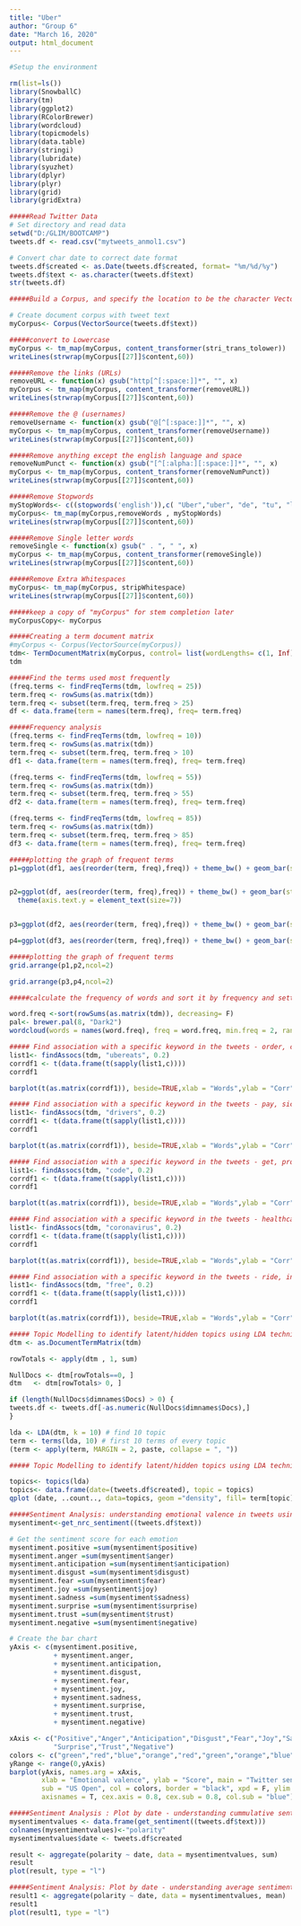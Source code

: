 ---
title: "Uber"
author: "Group 6"
date: "March 16, 2020"
output: html_document
---


```{r ,c1}

#Setup the environment

rm(list=ls())
library(SnowballC)
library(tm)
library(ggplot2)
library(RColorBrewer)
library(wordcloud)
library(topicmodels)
library(data.table)
library(stringi)
library(lubridate)
library(syuzhet)
library(dplyr)
library(plyr)
library(grid)
library(gridExtra)

```


```{r ,c2}
#####Read Twitter Data
# Set directory and read data
setwd("D:/GLIM/BOOTCAMP")
tweets.df <- read.csv("mytweets_anmol1.csv")

# Convert char date to correct date format
tweets.df$created <- as.Date(tweets.df$created, format= "%m/%d/%y")
tweets.df$text <- as.character(tweets.df$text)
str(tweets.df)

```

```{r ,c3}
#####Build a Corpus, and specify the location to be the character Vectors  

# Create document corpus with tweet text
myCorpus<- Corpus(VectorSource(tweets.df$text)) 

```

```{r ,c4}
#####convert to Lowercase  
myCorpus <- tm_map(myCorpus, content_transformer(stri_trans_tolower))
writeLines(strwrap(myCorpus[[27]]$content,60))

```



```{r ,c5}
#####Remove the links (URLs)  
removeURL <- function(x) gsub("http[^[:space:]]*", "", x)  
myCorpus <- tm_map(myCorpus, content_transformer(removeURL))
writeLines(strwrap(myCorpus[[27]]$content,60))


```

```{r ,c6}
#####Remove the @ (usernames)
removeUsername <- function(x) gsub("@[^[:space:]]*", "", x)  
myCorpus <- tm_map(myCorpus, content_transformer(removeUsername))
writeLines(strwrap(myCorpus[[27]]$content,60))


```

```{r ,c7}
#####Remove anything except the english language and space  
removeNumPunct <- function(x) gsub("[^[:alpha:][:space:]]*", "", x)   
myCorpus <- tm_map(myCorpus, content_transformer(removeNumPunct))
writeLines(strwrap(myCorpus[[27]]$content,60))


```

```{r ,c8}
#####Remove Stopwords 
myStopWords<- c((stopwords('english')),c( "Uber","uber", "de", "tu", "lyft", "take", "cuenta", "quedownload", "ufaufa", "su", "dale", "trabajo", "please", "amigos","ufuber","lleguen","desonto","como", "dont" ,"cabify", "ganhe","pop", "espa", "first",  "foto", "use" , "uuu" , "conta", "didi", "dans", "ubica", "em", "uuuuduu" , "todos", "monitoreando", "dog", "ufufe", "uuuuuu" , "udeuuuufubuauaueuu", "corn","libertyautosa","gratuito", "ubervaledesconto", "te" , "cloth" , "driving","airbnb", "manual", "furys", "fiesta" , "uauucuuuuueubuub", "km", "sx", "now","blind", "pour" , "via" , "ufufe", "seguros", "house", "sin", "gustaria", "dale", "just","ueubufcucuuffuuuuber","uecaueueueufucufuucuucaueuaeatspyvev","eats","ueududeuceuuc","im","rt","los","nueva","para","ubereng","muitos","uufubuauaueuu","ufuf","toyota","ufuf","por","na","uu","uffe","pe","vtc","u","sua","gig","las","covidufc","les","del","el","can","ube","people","dm","uaufcudufcuaufcuc", "eatsmhhtgue","e","la","ufe","amp","al","en","uf","le","si", "uuuu", "un", "es", "viaje","lyftuf","ufa","uba", "taxiuaufcudufcubfuafubufcuduecbuafufcudduf", "ubertaxi", "uduecbubufcucufxu", "uduedueufcubueufubufcuc", "uduedueufcubueufubufcucububuubueueauuuuufuuuu", "uufduuubu", "uuuuueuuueueca","veracidad","aarontue","us","vs","ia","ne","despidien","código", "recuerdas","gratis", "esta","codigo", "creditos","dinheiro", "covid", "con" , "sur", "votre", "première", "commande", "avec", "profitezen", "uaufef","quieres","censura","que","mi","cómodos","conductores", "uafufcudduf", "uberu", "eatspmsfj", "ucubfucuefudubereatsueuuuauduedueubufcucuuu", "uffufuauuud","kiedy","casa", "accès", "actualité", "florent", "larrêt", "lavocat", "libre", "linterview","udeuu", "gigeconomy", "ubereatsuduue", "pas", "udbufubufcuc", "udbufubufcucucrvggeuduuub", "uuucufuucueu" , "uua" ,"makinen", "pracowac", "tommi","rancisco", "san", "acuerdo", "autorizado", "uaufcudufcubfuafubufc","kapten", "ubered", "estamos","viajes",                "usa" , "y", "ho" , "cupom", "se","ya","bqp","xa","ahmed", "miguelt"," eatsbcysg", "veut", "liamgl","udude", "ueatscegbgbu", "ueatsuyfaaru", "eatshymzg", "ubereatsufd", "desconto", "vc", "corrida", "idlq", "mxplcv", "yvveyu", "zaczyna","funnyaf" ,"uubueufubbucucuufufuf", "uubereatsuubuuf", "taxifybolt","uceuubuubuuduedueufcubueufubufcucuuubuubuu", "uduuubuueubuceuubuuubufcucuubuubuuuuuuuuu", "ma", "gt", "manera", "uueubufcucuuffuuuber", "w","ppl", "uduedueufcubueuf","uoffueuduedueufcubueufubufcucubuauaueu", "womans", "aur", "kahi","orlando", "boston"  ))
myCorpus<- tm_map(myCorpus,removeWords , myStopWords) 
writeLines(strwrap(myCorpus[[27]]$content,60))


```

```{r ,c9}
#####Remove Single letter words  
removeSingle <- function(x) gsub(" . ", " ", x)   
myCorpus <- tm_map(myCorpus, content_transformer(removeSingle))
writeLines(strwrap(myCorpus[[27]]$content,60))

```

```{r ,c10}
#####Remove Extra Whitespaces  
myCorpus<- tm_map(myCorpus, stripWhitespace)
writeLines(strwrap(myCorpus[[27]]$content,60))

```

```{r ,c11}
#####keep a copy of "myCorpus" for stem completion later 
myCorpusCopy<- myCorpus

```

```{r ,c12}
#####Creating a term document matrix
#myCorpus <- Corpus(VectorSource(myCorpus))
tdm<- TermDocumentMatrix(myCorpus, control= list(wordLengths= c(1, Inf)))
tdm

```


```{r ,c13}
#####Find the terms used most frequently
(freq.terms <- findFreqTerms(tdm, lowfreq = 25))
term.freq <- rowSums(as.matrix(tdm))
term.freq <- subset(term.freq, term.freq > 25)
df <- data.frame(term = names(term.freq), freq= term.freq)


```


```{r ,c14}
#####Frequency analysis
(freq.terms <- findFreqTerms(tdm, lowfreq = 10))
term.freq <- rowSums(as.matrix(tdm))
term.freq <- subset(term.freq, term.freq > 10)
df1 <- data.frame(term = names(term.freq), freq= term.freq)

(freq.terms <- findFreqTerms(tdm, lowfreq = 55))
term.freq <- rowSums(as.matrix(tdm))
term.freq <- subset(term.freq, term.freq > 55)
df2 <- data.frame(term = names(term.freq), freq= term.freq)

(freq.terms <- findFreqTerms(tdm, lowfreq = 85))
term.freq <- rowSums(as.matrix(tdm))
term.freq <- subset(term.freq, term.freq > 85)
df3 <- data.frame(term = names(term.freq), freq= term.freq)


```


```{r ,c15}
#####plotting the graph of frequent terms
p1=ggplot(df1, aes(reorder(term, freq),freq)) + theme_bw() + geom_bar(stat = "identity")  + coord_flip() +labs(list(title="@10", x="Terms", y="Term Counts")) + theme(axis.text.y = element_text(size=7))


p2=ggplot(df, aes(reorder(term, freq),freq)) + theme_bw() + geom_bar(stat = "identity")  + coord_flip() +labs(list(title="@25", x="Terms", y="Term Counts"))+
  theme(axis.text.y = element_text(size=7))


p3=ggplot(df2, aes(reorder(term, freq),freq)) + theme_bw() + geom_bar(stat = "identity")  + coord_flip() +labs(list(title="@55", x="Terms", y="Term Counts"))

p4=ggplot(df3, aes(reorder(term, freq),freq)) + theme_bw() + geom_bar(stat = "identity")  + coord_flip() +labs(list(title="@85", x="Terms", y="Term Counts"))


```

```{r ,c16}
#####plotting the graph of frequent terms
grid.arrange(p1,p2,ncol=2)


```



```{r ,c17}
grid.arrange(p3,p4,ncol=2)


```

```{r ,c18}
#####calculate the frequency of words and sort it by frequency and setting up the Wordcloud

word.freq <-sort(rowSums(as.matrix(tdm)), decreasing= F)
pal<- brewer.pal(8, "Dark2")
wordcloud(words = names(word.freq), freq = word.freq, min.freq = 2, random.order = F, colors = pal, max.words = 90)


```

```{r ,c19}
##### Find association with a specific keyword in the tweets - order, code
list1<- findAssocs(tdm, "ubereats", 0.2)
corrdf1 <- t(data.frame(t(sapply(list1,c))))
corrdf1

barplot(t(as.matrix(corrdf1)), beside=TRUE,xlab = "Words",ylab = "Corr",col = "blue",main = "ubereats",border = "black")

```

```{r ,c20}
##### Find association with a specific keyword in the tweets - pay, sick, cloud
list1<- findAssocs(tdm, "drivers", 0.2)
corrdf1 <- t(data.frame(t(sapply(list1,c))))
corrdf1

barplot(t(as.matrix(corrdf1)), beside=TRUE,xlab = "Words",ylab = "Corr",col = "blue",main = "drivers",border = "black")

```

```{r ,c21}
##### Find association with a specific keyword in the tweets - get, promo, invite
list1<- findAssocs(tdm, "code", 0.2)
corrdf1 <- t(data.frame(t(sapply(list1,c))))
corrdf1

barplot(t(as.matrix(corrdf1)), beside=TRUE,xlab = "Words",ylab = "Corr",col = "blue",main = "code",border = "black")

```

```{r ,c22}
##### Find association with a specific keyword in the tweets - healthcare, outbreak
list1<- findAssocs(tdm, "coronavirus", 0.2)
corrdf1 <- t(data.frame(t(sapply(list1,c))))
corrdf1

barplot(t(as.matrix(corrdf1)), beside=TRUE,xlab = "Words",ylab = "Corr",col = "blue",main = "coronavirus",border = "black")

```

```{r ,c23}
##### Find association with a specific keyword in the tweets - ride, invite, code, app
list1<- findAssocs(tdm, "free", 0.2)
corrdf1 <- t(data.frame(t(sapply(list1,c))))
corrdf1

barplot(t(as.matrix(corrdf1)), beside=TRUE,xlab = "Words",ylab = "Corr",col = "blue",main = "free",border = "black")

```


```{r ,c24}
##### Topic Modelling to identify latent/hidden topics using LDA technique
dtm <- as.DocumentTermMatrix(tdm)

rowTotals <- apply(dtm , 1, sum)

NullDocs <- dtm[rowTotals==0, ]
dtm   <- dtm[rowTotals> 0, ]

if (length(NullDocs$dimnames$Docs) > 0) {
tweets.df <- tweets.df[-as.numeric(NullDocs$dimnames$Docs),]
}

lda <- LDA(dtm, k = 10) # find 10 topic
term <- terms(lda, 10) # first 10 terms of every topic
(term <- apply(term, MARGIN = 2, paste, collapse = ", "))

```

```{r ,c25}
##### Topic Modelling to identify latent/hidden topics using LDA technique

topics<- topics(lda)
topics<- data.frame(date=(tweets.df$created), topic = topics)
qplot (date, ..count.., data=topics, geom ="density", fill= term[topic], position="stack")
```

```{r ,c26}
#####Sentiment Analysis: understanding emotional valence in tweets using syuzhet
mysentiment<-get_nrc_sentiment((tweets.df$text))

# Get the sentiment score for each emotion
mysentiment.positive =sum(mysentiment$positive)
mysentiment.anger =sum(mysentiment$anger)
mysentiment.anticipation =sum(mysentiment$anticipation)
mysentiment.disgust =sum(mysentiment$disgust)
mysentiment.fear =sum(mysentiment$fear)
mysentiment.joy =sum(mysentiment$joy)
mysentiment.sadness =sum(mysentiment$sadness)
mysentiment.surprise =sum(mysentiment$surprise)
mysentiment.trust =sum(mysentiment$trust)
mysentiment.negative =sum(mysentiment$negative)

# Create the bar chart
yAxis <- c(mysentiment.positive,
           + mysentiment.anger,
           + mysentiment.anticipation,
           + mysentiment.disgust,
           + mysentiment.fear,
           + mysentiment.joy,
           + mysentiment.sadness,
           + mysentiment.surprise,
           + mysentiment.trust,
           + mysentiment.negative)

xAxis <- c("Positive","Anger","Anticipation","Disgust","Fear","Joy","Sadness",
           "Surprise","Trust","Negative")
colors <- c("green","red","blue","orange","red","green","orange","blue","green","red")
yRange <- range(0,yAxis)
barplot(yAxis, names.arg = xAxis, 
        xlab = "Emotional valence", ylab = "Score", main = "Twitter sentiment", 
        sub = "US Open", col = colors, border = "black", xpd = F, ylim = yRange,
        axisnames = T, cex.axis = 0.8, cex.sub = 0.8, col.sub = "blue")

```
```{r ,c27}
#####Sentiment Analysis : Plot by date - understanding cummulative sentiment score movement 
mysentimentvalues <- data.frame(get_sentiment((tweets.df$text)))
colnames(mysentimentvalues)<-"polarity"
mysentimentvalues$date <- tweets.df$created

result <- aggregate(polarity ~ date, data = mysentimentvalues, sum)
result
plot(result, type = "l")

```

```{r ,c28}
#####Sentiment Analysis: Plot by date - understanding average sentiment score movement 
result1 <- aggregate(polarity ~ date, data = mysentimentvalues, mean)
result1
plot(result1, type = "l")

```